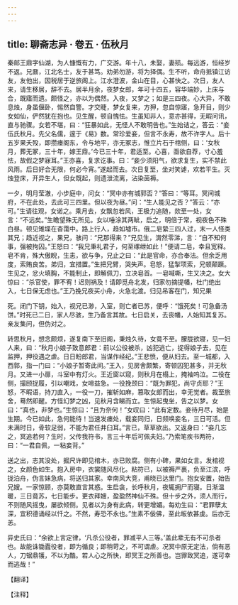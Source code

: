```yaml
---
---
---
```

title: 聊斋志异 · 卷五 · 伍秋月
---

秦邮王鼎字仙湖，为人慷慨有力，广交游。年十八，未娶，妻殒。每远游，恒经岁不返。兄鼐，江北名士，友于甚笃。劝弟勿游，将为择偶。生不听，命舟抵镇江访友，友他出，因税居于逆旅阁上。江水澄波，金山在目，心甚快之。次日，友人来，请生移居，辞不去。居半月余，夜梦女郎，年可十四五，容华端妙，上床与合，既寤而遗。颇怪之，亦以为偶然。入夜，又梦之；如是三四夜。心大异，不敢息烛，身虽偃卧，惕然自警。才交睫，梦女复来，方狎，忽自惊寤，急开目，则少女如仙，俨然犹在抱也。见生醒，顿自愧怯。生虽知非人，意亦甚得，无暇问讯，直与驰骤。女若不堪，曰：“狂暴如此，无怪人不敢明告也。”生始诘之，答云：“妾伍氏秋月。先父名儒，邃于《易》数。常珍爱妾，但言不永寿，故不许字人。后十五岁果夭殁，即攒瘗阁东，令与地平，亦无冢志，惟立片石于棺侧，曰：‘女秋月，葬无冢，三十年，嫁王鼎。’今已三十年，君适至。心喜，亟欲自荐，寸心羞怯，故假之梦寐耳。”王亦喜，复求讫事。曰：“妾少须阳气，欲求复生，实不禁此风雨。后日好合无限，何必今宵。”遂起而去。次日复至，坐对笑谑，欢若平生。灭烛登床，开异生人，但女既起，则遗泄流离，沾染茵褥。

一夕，明月莹澈，小步庭中，问女：“冥中亦有城郭否？”答曰：“等耳。冥间城府，不在此处，去此可三四里。但以夜为昼。”问：“生人能见之否？”答云：“亦可。”生请往观，女诺之。乘月去，女飘忽若风，王极力追随，欻至一处，女言：“不远矣。”生瞻望殊无所见。女以唾涂其两眦，启之，明倍于常，视夜色不殊白昼。顿见雉堞在杳霭中。路上行人，趋如墟市。俄二皂絷三四人过，末一人怪类其兄；趋近视之，果兄，骇问：“兄那得来？”兄见生，潸然零涕，言：“自不知何事，强被拘囚。”王怒曰：“我兄秉礼君子，何至缧绁如此！”便请二皂，幸且宽释。皂不肯，殊大傲睨，生恚，欲与争，兄止之曰：“此是官命，亦合奉法。但余乏用度，索贿良苦。弟归，宜措置。”生把兄臂，哭失声。皂怒，猛掣项索，兄顿颠蹶。生见之，忿火填胸，不能制止，即解佩刀，立决皂首。一皂喊嘶，生又决之。女大惊曰：“杀官使，罪不宥！迟则祸及！请即觅舟北发，归家勿摘提幡，杜门绝出入，七日保无虑也。”王乃挽兄夜买小舟，火急北渡。归见吊客在门，知兄果

死。闭门下钥，始入，视兄已渺，入室，则亡者已苏，便呼：“饿死矣！可急备汤饼。”时死已二日，家人尽骇，生乃备言其故。七日启关，去丧幡，人始知其复苏。亲友集问，但伪对之。

转思秋月，想念颇烦，遂复南下至旧阁，秉烛久待，女竟不至。朦胧欲寝，见一妇人来，曰：“秋月小娘子致意郎君：前以公役被杀，凶犯逃亡，捉得娘子去，见在监押，押役遇之虐。日日盼郎君，当谋作经纪。”王悲愤，便从妇去。至一城都，入西郭，指一门曰：“小娘子暂寄此间。”王入，见房舍颇繁，寄顿囚犯甚多，并无秋月。又进一小扉，斗室中有灯火。王近窗以窥，则秋月在榻上，掩袖呜泣。二役在侧，撮颐捉履，引以嘲戏，女啼益急。一役挽颈曰：“既为罪犯，尚守贞耶？”王怒，不暇语，持刀直入，一役一刀，摧斩如麻，篡取女郎而出，幸无觉者。裁至旅舍，蓦然即醒。方怪幻梦之凶，见秋月含睇而立。生惊起曳坐，告之以梦。女曰：“真也，非梦也。”生惊曰：“且为奈何！”女叹曰：“此有定数。妾待月尽，始是生期。今已如此，急何能待！当速发瘗处，载妾同归，日频唤妾名，三日可活。但未满时日，骨软足弱，不能为君任井臼耳。”言已，草草欲出。又返身曰：“妾几忘之，冥追若何？生时，父传我符书，言三十年后可佩夫妇。”乃索笔疾书两符，曰：“一君自佩，一粘妾背。”

送之出，志其没处，掘尺许即见棺木，亦已败腐。侧有小碑，果如女言。发棺视之，女颜色如生。抱入房中，衣裳随风尽化。粘符已，以被褥严裹，负至江滨，呼拢泊舟，伪言妹急病，将送归其家。幸南风大竞，甫晓已达里门。抱女安置，始告兄嫂。一家惊顾，亦莫敢直言其惑。生启衾，长呼秋月，夜辄拥尸而寝。日渐温暖，三日竟苏，七日能步。更衣拜嫂，盈盈然神仙不殊。但十步之外，须人而行，不则随风摇曳，屡欲倾侧。见者以为身有此病，转更增媚。每劝生曰：“君罪孽太深，宜积德诵经以忏之。不然，寿恐不永也。”生素不佞佛，至此皈依甚虔。后亦无恙。

异史氏曰：“余欲上言定律，‘凡杀公役者，罪减平人三等。’盖此辈无有不可杀者也。故能诛锄蠹役者，即为循良；即稍苛之，不可谓虐。况冥中原无定法，倘有恶人，刀锯鼎镬，不以为酷。若人心之所快，即冥王之所善也。岂罪致冥追，遂可幸而逃哉！”

【翻译】

【注释】


